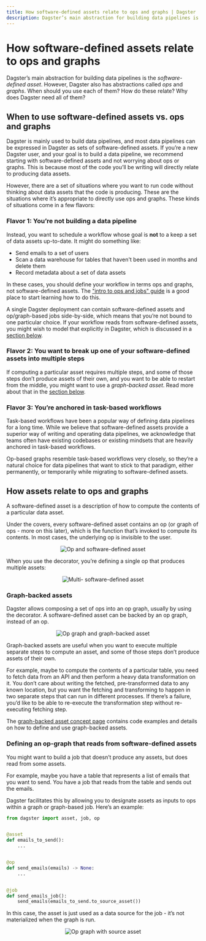 ```yaml
---
title: How software-defined assets relate to ops and graphs | Dagster
description: Dagster’s main abstraction for building data pipelines is the software-defined asset. However, Dagster also has ops and graphs. How do these relate?
---
```


# How software-defined assets relate to ops and graphs

Dagster’s main abstraction for building data pipelines is the _software-defined asset_. However, Dagster also has abstractions called _ops_ and _graphs_. When should you use each of them? How do these relate? Why does Dagster need all of them?

## When to use software-defined assets vs. ops and graphs

Dagster is mainly used to build data pipelines, and most data pipelines can be expressed in Dagster as sets of software-defined assets. If you’re a new Dagster user, and your goal is to build a data pipeline, we recommend starting with software-defined assets and not worrying about ops or graphs. This is because most of the code you’ll be writing will directly relate to producing data assets.

However, there are a set of situations where you want to run code without thinking about data assets that the code is producing. These are the situations where it’s appropriate to directly use ops and graphs. These kinds of situations come in a few flavors:

### Flavor 1: You’re not building a data pipeline

Instead, you want to schedule a workflow whose goal is **not** to a keep a set of data assets up-to-date. It might do something like:

- Send emails to a set of users
- Scan a data warehouse for tables that haven't been used in months and delete them
- Record metadata about a set of data assets

In these cases, you should define your workflow in terms ops and graphs, not software-defined assets. The ["intro to ops and jobs" guide](/guides/dagster/intro-to-ops-jobs) is a good place to start learning how to do this.

A single Dagster deployment can contain software-defined assets and op/graph-based jobs side-by-side, which means that you’re not bound to one particular choice. If your workflow reads from software-defined assets, you might wish to model that explicitly in Dagster, which is discussed in a [section below](#defining-an-op-graph-that-reads-from-software-defined-assets).

### Flavor 2: You want to break up one of your software-defined assets into multiple steps

If computing a particular asset requires multiple steps, and some of those steps don’t produce assets of their own, and you want to be able to restart from the middle, you might want to use a _graph-backed asset_. Read more about that in the [section below](#graph-backed-assets).

### Flavor 3: You’re anchored in task-based workflows

Task-based workflows have been a popular way of defining data pipelines for a long time. While we believe that software-defined assets provide a superior way of writing and operating data pipelines, we acknowledge that teams often have existing codebases or existing mindsets that are heavily anchored in task-based workflows.

Op-based graphs resemble task-based workflows very closely, so they’re a natural choice for data pipelines that want to stick to that paradigm, either permanently, or temporarily while migrating to software-defined assets.

## How assets relate to ops and graphs

A software-defined asset is a description of how to compute the contents of a particular data asset.

Under the covers, every software-defined asset contains an op (or graph of ops - more on this later), which is the function that’s invoked to compute its contents. In most cases, the underlying op is invisible to the user.

<!-- ![Op and software-defined asset](/images/guides/assets-relate-to-ops/op-software-defined-asset.png) -->

<center>
  <Image
    alt="Op and software-defined asset"
    src="/images/guides/assets-relate-to-ops/op-software-defined-asset.png"
    width={714}
    height={516}
  />
</center>

When you use the <PyObject object="multi_asset" decorator /> decorator, you’re defining a single op that produces multiple assets:

<!-- ![Multi- software-defined asset](/images/guides/assets-relate-to-ops/multi-software-defined-asset.png) -->

<center>
  <Image
    alt="Multi- software-defined asset"
    src="/images/guides/assets-relate-to-ops/multi-software-defined-asset.png"
    width={715}
    height={286}
  />
</center>

### Graph-backed assets

Dagster allows composing a set of ops into an op graph, usually by using the <PyObject object="graph" decorator /> decorator. A software-defined asset can be backed by an op graph, instead of an op.

<!-- ![Op graph and graph-backed asset](/images/guides/assets-relate-to-ops/op-graph-graph-backed-asset.png) -->

<center>
  <Image
    alt="Op graph and graph-backed asset"
    src="/images/guides/assets-relate-to-ops/op-graph-graph-backed-asset.png"
    width={716}
    height={540}
  />
</center>

Graph-backed assets are useful when you want to execute multiple separate steps to compute an asset, and some of those steps don’t produce assets of their own.

For example, maybe to compute the contents of a particular table, you need to fetch data from an API and then perform a heavy data transformation on it. You don’t care about writing the fetched, pre-transformed data to any known location, but you want the fetching and transforming to happen in two separate steps that can run in different processes. If there’s a failure, you’d like to be able to re-execute the transformation step without re-executing fetching step.

The [graph-backed asset concept page](/concepts/assets/graph-backed-assets#graph-backed-assets) contains code examples and details on how to define and use graph-backed assets.

### Defining an op-graph that reads from software-defined assets

You might want to build a job that doesn’t produce any assets, but does read from some assets.

For example, maybe you have a table that represents a list of emails that you want to send. You have a job that reads from the table and sends out the emails.

Dagster facilitates this by allowing you to designate assets as inputs to ops within a graph or graph-based job. Here’s an example:

```python file=/guides/dagster/assets_ops_graphs/op_graph_asset_input.py
from dagster import asset, job, op


@asset
def emails_to_send():
    ...


@op
def send_emails(emails) -> None:
    ...


@job
def send_emails_job():
    send_emails(emails_to_send.to_source_asset())
```

In this case, the asset is just used as a data source for the job - it’s not materialized when the graph is run.

<!-- ![Op graph with source asset](/images/guides/assets-relate-to-ops/op-graph-source-asset.png) -->

<center>
  <Image
    alt="Op graph with source asset"
    src="/images/guides/assets-relate-to-ops/op-graph-source-asset.png"
    width={718}
    height={294}
  />
</center>
